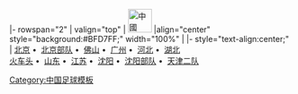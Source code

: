 <noinclude>{{fb start}}</noinclude>
{{fb inner start}}
|- rowspan="2"
| valign="top" | [[File:Flag of the People's Republic of China.svg|42px|中國]] 
|align="center" style="background:#BFD7FF;" width="100%" | {{Tnavbar-header|'''[[1990年中國足球甲B聯賽|1990年]][[中國足球甲B聯賽]]'''|甲B1990}}
{{fb inner end}}
{{fb inner start}} 
|- style="text-align:center;"
|
[[北京足球队|北京]]&nbsp;•&nbsp;
[[北京部队足球队|北京部队]]&nbsp;•&nbsp;
[[佛山佛斯弟足球俱乐部|佛山]]&nbsp;•&nbsp;
[[广州白云足球队|广州]]&nbsp;•&nbsp;
[[河北足球队|河北]]&nbsp;•&nbsp;
[[湖北武汉职业足球俱樂部|湖北]]
<br>
[[火车头足球俱樂部|火车头]]&nbsp;•&nbsp;
[[山东鲁能泰山足球俱樂部|山东]]&nbsp;•&nbsp;
[[江苏舜天足球俱樂部|江苏]]&nbsp;•&nbsp;
[[长沙金德足球俱樂部|沈阳]]&nbsp;•&nbsp;
[[沈阳部队足球队|沈阳部队]]&nbsp;•&nbsp;
[[天津万科足球俱樂部|天津二队]]
{{fb inner end}}<noinclude>
{{fb end}}
{{using fb}}
</noinclude>
<noinclude>[[Category:中国足球模板]]</noinclude>